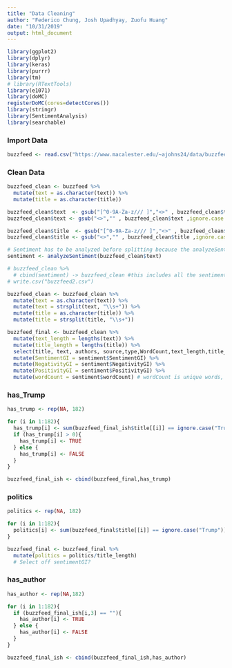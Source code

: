 ```yaml
---
title: "Data Cleaning"
author: "Federico Chung, Josh Upadhyay, Zuofu Huang"
date: "10/31/2019"
output: html_document
---
```

```r
library(ggplot2)
library(dplyr)
library(keras)
library(purrr)
library(tm)
# library(RTextTools)
library(e1071)
library(doMC)
registerDoMC(cores=detectCores())
library(stringr)
library(SentimentAnalysis)
library(searchable)
```

### Import Data

```r
buzzfeed <- read.csv("https://www.macalester.edu/~ajohns24/data/buzzfeed.csv")
```

### Clean Data

```r
buzzfeed_clean <- buzzfeed %>%
  mutate(text = as.character(text)) %>%
  mutate(title = as.character(title))
```

```r
buzzfeed_clean$text  <- gsub("[^0-9A-Za-z/// ]","<>" , buzzfeed_clean$text ,ignore.case = TRUE)
buzzfeed_clean$text <- gsub("<>","" , buzzfeed_clean$text ,ignore.case = TRUE)

buzzfeed_clean$title  <- gsub("[^0-9A-Za-z/// ]","<>" , buzzfeed_clean$title ,ignore.case = TRUE)
buzzfeed_clean$title <- gsub("<>","" , buzzfeed_clean$title ,ignore.case = TRUE)
```


```r
# Sentiment has to be analyzed before splitting because the analyzeSentiment function takes in the original text.
sentiment <- analyzeSentiment(buzzfeed_clean$text)

# buzzfeed_clean %>%
  # cbind(sentiment) -> buzzfeed_clean #this includes all the sentiment columns, may not need all of them though
# write.csv("buzzfeed2.csv")
```

```r
buzzfeed_clean <- buzzfeed_clean %>%
  mutate(text = as.character(text)) %>%
  mutate(text = strsplit(text, "\\s+")) %>%
  mutate(title = as.character(title)) %>%
  mutate(title = strsplit(title, "\\s+"))
```

```r
buzzfeed_final <- buzzfeed_clean %>%
  mutate(text_length = lengths(text)) %>%
  mutate(title_length = lengths(title)) %>%
  select(title, text, authors, source,type,WordCount,text_length,title_length) %>%
  mutate(SentimentGI = sentiment$SentimentGI) %>%
  mutate(NegativityGI = sentiment$NegativityGI) %>%
  mutate(PositivityGI = sentiment$PositivityGI) %>%
  mutate(wordCount = sentiment$wordCount) # wordCount is unique words, text_length is total words.
```

### has_Trump

```r
has_trump <- rep(NA, 182)

for (i in 1:182){
  has_trump[i] <- sum(buzzfeed_final_ish$title[[i]] == ignore.case("Trump"))
  if (has_trump[i] > 0){
    has_trump[i] <- TRUE
  } else {
    has_trump[i] <- FALSE
  }
}

buzzfeed_final_ish <- cbind(buzzfeed_final,has_trump) 
```

### politics

```r
politics <- rep(NA, 182)

for (i in 1:182){
  politics[i] <- sum(buzzfeed_final$title[[i]] == ignore.case("Trump")) + sum(buzzfeed_final$title[[i]] == ignore.case("Hillary")) + sum(buzzfeed_final$title[[i]] == ignore.case("clinton"))+ sum(buzzfeed_final$title[[i]] == ignore.case("democratic")) + sum(buzzfeed_final$title[[i]] == ignore.case("republican")) + sum(buzzfeed_final$title[[i]] == ignore.case("democratics")) + sum(buzzfeed_final$title[[i]] == ignore.case("republicans")) + sum(buzzfeed_final$title[[i]] == ignore.case("politics")) + sum(buzzfeed_final$title[[i]] == ignore.case("political")) 
}

buzzfeed_final <- buzzfeed_final %>%
  mutate(politics = politics/title_length)
  # Select off sentimentGI?
```

### has_author

```r
has_author <- rep(NA,182)

for (i in 1:182){
  if (buzzfeed_final_ish[i,3] == ""){
    has_author[i] <- TRUE
  } else {
    has_author[i] <- FALSE
  }
}

buzzfeed_final_ish <- cbind(buzzfeed_final_ish,has_author) 
```





